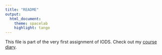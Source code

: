 ```yaml
---
title: "README"
output:
  html_document:
    theme: spacelab
    highlight: tango
---
```


This file is part of the very first assignment of IODS. Check out my [course diary](https://mkkjrv.github.io/IODS-project/).
